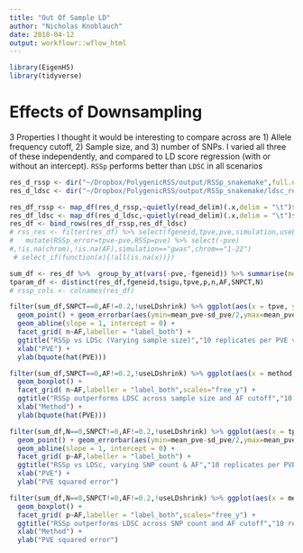 ```yaml
---
title: "Out Of Sample LD"
author: "Nicholas Knoblauch"
date: 2018-04-12
output: workflowr::wflow_html
---
```




```r
library(EigenH5)
library(tidyverse)
```


# Effects of Downsampling


3 Properties I thought it would be interesting to compare across are 1) Allele frequency cutoff, 2) Sample size, and 3) number of SNPs.  I varied all three of these independently, and compared to LD score regression (with or without an intercept). `RSSp` performs better than `LDSC` in all scenarios

```r
res_d_rssp <- dir("~/Dropbox/PolygenicRSS/output/RSSp_snakemake",full.names = T,pattern="SNP")
res_d_ldsc <- dir("~/Dropbox/PolygenicRSS/output/RSSp_snakemake/ldsc_res/",pattern="cd",full.names = T)

res_df_rssp <- map_df(res_d_rssp,~quietly(read_delim)(.x,delim = "\t")$result %>% mutate(chrom=as.character(chrom),method="RSSp")) %>% filter(!is.na(simulation),!is.na(useLDshrink)) %>% filter(scenario == "RepPVE", dataset == "cd", panel_dataset == "cd",chrom=="1-22",simulation=="gwas",!is.na(chrom),!is.na(AF)) %>% select(-ends_with("bound"),-sigu,-lnZ,-bias,-tbias,-optim,-useGradient,-log_params,-message,-convergence)
res_df_ldsc <- map_df(res_d_ldsc,~quietly(read_delim)(.x,delim = "\t")$result %>% mutate(Intercept=as.character(Intercept),chrom=as.character(chrom),method=ifelse(useIntercept,"LDSC_Intercept","LDSC_noIntercept"))) %>% filter(scenario == "RepPVE", dataset == "cd", panel_dataset == "cd",chrom=="1-22",simulation=="gwas",!is.na(chrom),!is.na(AF))%>% select(-Lambda_GC,-Mean_Chi_2,-Total_time_elapsed,-Intercept)
res_df <- bind_rows(res_df_rssp,res_df_ldsc)
# rss_res <- filter(res_df) %>% select(fgeneid,tpve,pve,simulation,useLDshrink,N,AF,SNPCT) %>% 
#   mutate(RSSp_error=tpve-pve,RSSp=pve) %>% select(-pve)
#,!is.na(chrom),!is.na(AF),simulation=="gwas",chrom=="1-22")
 # select_if(function(x){!all(is.na(x))})

sum_df <- res_df %>%  group_by_at(vars(-pve,-fgeneid)) %>% summarise(mean_pve=mean(pve),sd_pve=sd(pve),error_pve=mean((pve-tpve)^2)) %>% ungroup()
tparam_df <- distinct(res_df,fgeneid,tsigu,tpve,p,n,AF,SNPCT,N)
# rssp_cols <- colnames(res_df)

```


```r
filter(sum_df,SNPCT==0,AF!=0.2,!useLDshrink) %>% ggplot(aes(x = tpve, y = mean_pve,col=method)) +
  geom_point() + geom_errorbar(aes(ymin=mean_pve-sd_pve/2,ymax=mean_pve+sd_pve/2))+
  geom_abline(slope = 1, intercept = 0) +
  facet_grid( n~AF,labeller = "label_both") +
  ggtitle("RSSp vs LDSc (Varying sample size)","10 replicates per PVE value") +
  xlab("PVE") + 
  ylab(bquote(hat(PVE)))
```

```r
filter(sum_df,SNPCT==0,AF!=0.2,!useLDshrink) %>% ggplot(aes(x = method, y = error_pve,fill=method)) +
  geom_boxplot() + 
  facet_grid( n~AF,labeller = "label_both",scales="free_y") +
  ggtitle("RSSp outperforms LDSC across sample size and AF cutoff","10 replicates per PVE value") +
  xlab("Method") + 
  ylab(bquote(hat(PVE)))

```

```r
filter(sum_df,N==0,SNPCT!=0,AF!=0.2,!useLDshrink) %>% ggplot(aes(x = tpve, y = mean_pve,col=method)) +
  geom_point() + geom_errorbar(aes(ymin=mean_pve-sd_pve/2,ymax=mean_pve+sd_pve/2))+
  geom_abline(slope = 1, intercept = 0) +
  facet_grid( p~AF,labeller = "label_both") +
  ggtitle("RSSp vs LDSc, varying SNP count & AF","10 replicates per PVE value") +
  xlab("PVE") + 
  ylab("PVE squared error")
```

```r
filter(sum_df,N==0,SNPCT!=0,AF!=0.2,!useLDshrink) %>% ggplot(aes(x = method, y = error_pve,fill=method)) +
  geom_boxplot() + 
  facet_grid( p~AF,labeller = "label_both",scales="free_y") +
  ggtitle("RSSp outperforms LDSC across SNP count and AF cutoff","10 replicates per PVE value") +
  xlab("Method") + 
  ylab("PVE squared error")
```

